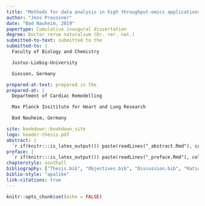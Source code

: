 ```yaml
---
title: "Methods for data analysis in high throughput-omics applications"
author: "Jens Preussner"
date: "Bad Nauheim, 2019"
papertype: Cumulative inaugural dissertation
degree: Doctor rerum naturalium (Dr. rer. nat.)
submitted-to-text: submitted to the
submitted-to: |
  Faculty of Biology and Chemistry

  Justus-Liebig-University

  Giessen, Germany

prepared-at-text: prepared in the
prepared-at: |
  Department of Cardiac Remodelling

  Max Planck Insititute for Heart and Lung Research

  Bad Nauheim, Germany

site: bookdown::bookdown_site
logo: header-thesis.pdf
abstract: |
  `r if(knitr:::is_latex_output()) paste(readLines("_abstract.Rmd"), collapse = '\n  ')`
preface: | 
  `r if(knitr:::is_latex_output()) paste(readLines("_preface.Rmd"), collapse = '\n  ')`
chapterstyle: southall
bibliography: ["Thesis.bib", "Objectives.bib", "Discussion.bib", "Rationale.bib"]
biblio-style: "apalike"
link-citations: true
---
```


```r
knitr::opts_chunk$set(echo = FALSE)
```
